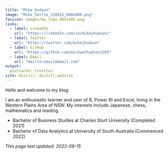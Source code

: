 ```yaml
---
title: "Mike Hudson"
image: "Mike_Selfie_220915_800x800.png"
favicon: images/my_logo_405x405.png
links:
  - label: LinkedIn
    url: "https://linkedin.com/in/mikejhudson/"
  - label: Twitter
    url: "https://twitter.com/mikejhudson"
  - label: GitHub
    url: "https://github.com/michaelhudson2205"
  - label: Email
    url: "mailto:email@email.com"
output:
  postcards::trestles
site: distill::distill_website  
---
```

 
Hello and welcome to my blog.

I am an enthusiastic learner and user of R, Power BI and Excel, living in the Western Plains Area of NSW. 
My interests include Japanese, chess, mathematics and reading.

- Bachelor of Business Studies at Charles Sturt University (Completed 2021)
- Bachelor of Data Analytics at University of South Australia (Commenced 2022)



*This page last updated: 2022-09-15*
